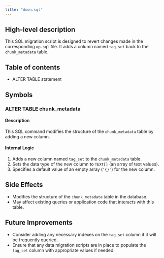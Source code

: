 ```yaml
---
title: "down.sql"
---
```


## High-level description
This SQL migration script is designed to revert changes made in the corresponding `up.sql` file. It adds a column named `tag_set` back to the `chunk_metadata` table.

## Table of contents
- ALTER TABLE statement

## Symbols

### ALTER TABLE chunk_metadata
#### Description
This SQL command modifies the structure of the `chunk_metadata` table by adding a new column.

#### Internal Logic
1. Adds a new column named `tag_set` to the `chunk_metadata` table.
2. Sets the data type of the new column to `TEXT[]` (an array of text values).
3. Specifies a default value of an empty array (`'{}'`) for the new column.

## Side Effects
- Modifies the structure of the `chunk_metadata` table in the database.
- May affect existing queries or application code that interacts with this table.

## Future Improvements
- Consider adding any necessary indexes on the `tag_set` column if it will be frequently queried.
- Ensure that any data migration scripts are in place to populate the `tag_set` column with appropriate values if needed.